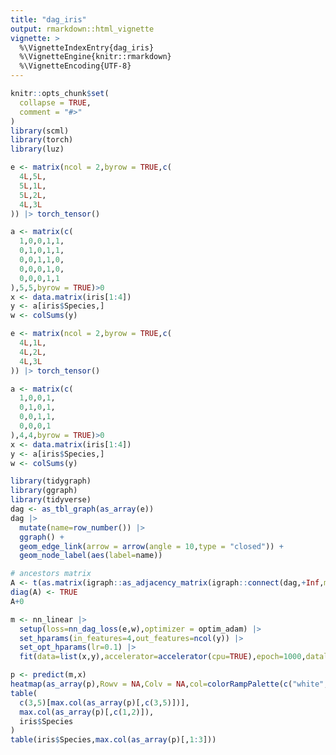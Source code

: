```yaml
---
title: "dag_iris"
output: rmarkdown::html_vignette
vignette: >
  %\VignetteIndexEntry{dag_iris}
  %\VignetteEngine{knitr::rmarkdown}
  %\VignetteEncoding{UTF-8}
---
```


```r
knitr::opts_chunk$set(
  collapse = TRUE,
  comment = "#>"
)
library(scml)
library(torch)
library(luz)
```


```r
e <- matrix(ncol = 2,byrow = TRUE,c(
  4L,5L,
  5L,1L,
  5L,2L,
  4L,3L
)) |> torch_tensor()

a <- matrix(c(
  1,0,0,1,1,
  0,1,0,1,1,
  0,0,1,1,0,
  0,0,0,1,0,
  0,0,0,1,1
),5,5,byrow = TRUE)>0
x <- data.matrix(iris[1:4])
y <- a[iris$Species,]
w <- colSums(y)
```

```r
e <- matrix(ncol = 2,byrow = TRUE,c(
  4L,1L,
  4L,2L,
  4L,3L
)) |> torch_tensor()

a <- matrix(c(
  1,0,0,1,
  0,1,0,1,
  0,0,1,1,
  0,0,0,1
),4,4,byrow = TRUE)>0
x <- data.matrix(iris[1:4])
y <- a[iris$Species,]
w <- colSums(y)
```



```r
library(tidygraph)
library(ggraph)
library(tidyverse)
dag <- as_tbl_graph(as_array(e))
dag |>
  mutate(name=row_number()) |>
  ggraph() +
  geom_edge_link(arrow = arrow(angle = 10,type = "closed")) +
  geom_node_label(aes(label=name))

# ancestors matrix
A <- t(as.matrix(igraph::as_adjacency_matrix(igraph::connect(dag,+Inf,mode = "out"))))>0
diag(A) <- TRUE
A+0
```


```r
m <- nn_linear |>
  setup(loss=nn_dag_loss(e,w),optimizer = optim_adam) |>
  set_hparams(in_features=4,out_features=ncol(y)) |>
  set_opt_hparams(lr=0.1) |>
  fit(data=list(x,y),accelerator=accelerator(cpu=TRUE),epoch=1000,dataloader_options=list(batch_size=200,drop_last=FALSE))
```


```r
p <- predict(m,x)
heatmap(as_array(p),Rowv = NA,Colv = NA,col=colorRampPalette(c("white","black"))(11))
table(
  c(3,5)[max.col(as_array(p)[,c(3,5)])],
  max.col(as_array(p)[,c(1,2)]),
  iris$Species
)
table(iris$Species,max.col(as_array(p)[,1:3]))
```




